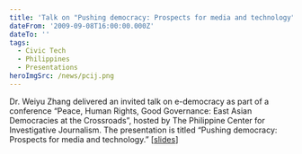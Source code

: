 ```yaml
---
title: 'Talk on "Pushing democracy: Prospects for media and technology"'
dateFrom: '2009-09-08T16:00:00.000Z'
dateTo: ''
tags:
  - Civic Tech
  - Philippines
  - Presentations
heroImgSrc: /news/pcij.png
---
```


Dr. Weiyu Zhang delivered an invited talk on e-democracy as part of a conference “Peace, Human Rights, Good Governance: East Asian Democracies at the Crossroads”, hosted by The Philippine Center for Investigative Journalism. The presentation is titled “Pushing democracy: Prospects for media and technology.” \[[slides](https://nusu-my.sharepoint.com/personal/cnmzw_nus_edu_sg/Documents/civictechlab%20website/civic%20tech/Pushing%20Democracy.ppt?d=wc758c1a0c9d848f98f874b10c4c1c850)]
